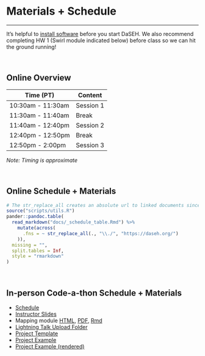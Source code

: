 
<div class="leaf"></div> 
# Materials + Schedule
***


It's helpful to [install software](modules/Setup/Setup.html) before you start DaSEH. We also recommend completing HW 1 (Swirl module indicated below) before class so we can hit the ground running!

<br>


## Online Overview

| Time (PT)           | Content   |
|---------------------|-----------|
| 10:30am - 11:30am   | Session 1 |
| 11:30am - 11:40am   | Break     |
| 11:40am - 12:40pm   | Session 2 |
| 12:40pm - 12:50pm   | Break     |
| 12:50pm - 2:00pm    | Session 3 |

*Note: Timing is approximate*

<br>

## Online Schedule + Materials

```r
# The str_replace_all creates an absolute url to linked documents since there are word and pdf rendered versions of the syllabus
source("scripts/utils.R")
pander::pandoc.table(
  read_markdown("docs/_schedule_table.Rmd") %>%
    mutate(across(
      .fns = ~ str_replace_all(., "\\./", "https://daseh.org/")
    )),
  missing = "",
  split.tables = Inf,
  style = "rmarkdown"
)
```

<br>

## In-person Code-a-thon Schedule + Materials

- [Schedule](`r config::get("codeathon_schedule")`)
- [Instructor Slides](`r config::get("instructor_slides")`)
- Mapping module [HTML](resources/Mapping.html), [PDF](resources/Mapping.pdf), [Rmd](resources/Mapping.Rmd)
- [Lightning Talk Upload Folder](`r config::get("lightning_talk_folder")`)
- [Project Template](modules/Project_Template/Project_Template.Rmd)
- [Project Example](modules/Project_Example/Project_Example.Rmd)
- [Project Example (rendered)](modules/Project_Example/Project_Example.html)

<br>
